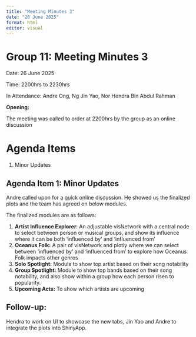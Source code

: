 ```yaml
---
title: "Meeting Minutes 3"
date: "26 June 2025"
format: html
editor: visual
---
```


# Group 11: Meeting Minutes 3

Date: 26 June 2025

Time: 2200hrs to 2230hrs

In Attendance: Andre Ong, Ng Jin Yao, Nor Hendra Bin Abdul Rahman

**Opening:**

The meeting was called to order at 2200hrs by the group as an online discussion

# Agenda Items

1.  Minor Updates

## Agenda Item 1: Minor Updates

Andre called upon for a quick online discussion. He showed us the finalized plots and the team has agreed on below modules.

The finalized modules are as follows:

1.  **Artist Influence Explorer**: An adjustable visNetwork with a central node to select between person or musical groups, and show its influence where it can be both 'influenced by' and 'influenced from'
2.  **Oceanus Folk:** A pair of visNetwork and plotly where we can select between 'influenced by' and 'influenced from' to explore how Oceanus Folk impacts other genres
3.  **Solo Spotlight:** Module to show top artist based on their song notability
4.  **Group Spotlight:** Module to show top bands based on their song notability, and also show within a group how each person risen to popularity.
5.  **Upcoming Acts:** To show which artists are upcoming

## Follow-up:

Hendra to work on UI to showcase the new tabs, Jin Yao and Andre to integrate the plots into ShinyApp.
